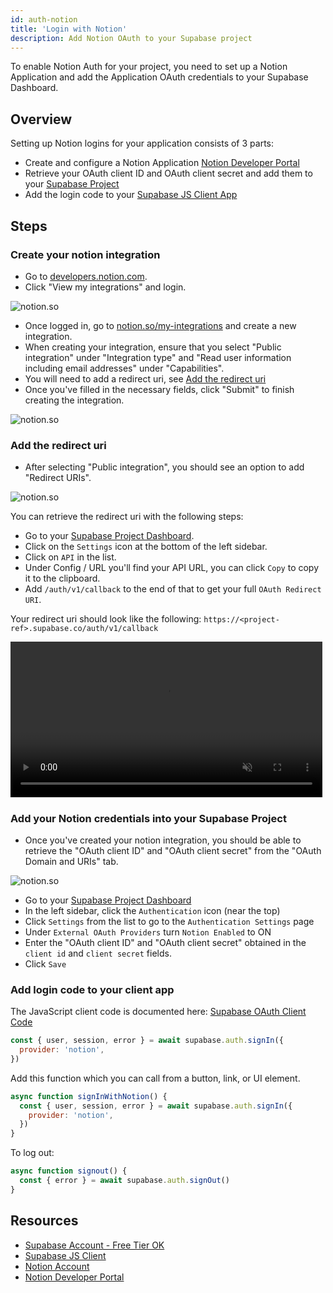 ```yaml
---
id: auth-notion
title: 'Login with Notion'
description: Add Notion OAuth to your Supabase project
---
```



To enable Notion Auth for your project, you need to set up a Notion Application and add the Application OAuth credentials to your Supabase Dashboard.

## Overview

Setting up Notion logins for your application consists of 3 parts:

- Create and configure a Notion Application [Notion Developer Portal](https://www.notion.so/my-integrations)
- Retrieve your OAuth client ID and OAuth client secret and add them to your [Supabase Project](https://app.supabase.com)
- Add the login code to your [Supabase JS Client App](https://github.com/supabase/supabase-js)

## Steps

### Create your notion integration

- Go to [developers.notion.com](https://developers.notion.com/).
- Click "View my integrations" and login.

![notion.so](/img/guides/auth-notion/notion.png)

- Once logged in, go to [notion.so/my-integrations](https://notion.so/my-integrations) and create a new integration.
- When creating your integration, ensure that you select "Public integration" under "Integration type" and "Read user information including email addresses" under "Capabilities".
- You will need to add a redirect uri, see [Add the redirect uri](#add-the-redirect-uri)
- Once you've filled in the necessary fields, click "Submit" to finish creating the integration.

![notion.so](/img/guides/auth-notion/notion-developer.png)

### Add the redirect uri

- After selecting "Public integration", you should see an option to add "Redirect URIs".

![notion.so](/img/guides/auth-notion/notion-redirect-uri.png)

You can retrieve the redirect uri with the following steps:

- Go to your [Supabase Project Dashboard](https://app.supabase.com).
- Click on the `Settings` icon at the bottom of the left sidebar.
- Click on `API` in the list.
- Under Config / URL you'll find your API URL, you can click `Copy` to copy it to the clipboard.
- Add `/auth/v1/callback` to the end of that to get your full `OAuth Redirect URI`.

Your redirect uri should look like the following: `https://<project-ref>.supabase.co/auth/v1/callback`

<video width="99%" muted playsInline controls="true">
  <source
    src="/docs/videos/api/api-url-and-key.mp4"
    type="video/mp4"
    muted
    playsInline
  />
</video>

### Add your Notion credentials into your Supabase Project

- Once you've created your notion integration, you should be able to retrieve the "OAuth client ID" and "OAuth client secret" from the "OAuth Domain and URIs" tab.

![notion.so](/img/guides/auth-notion/notion-creds.png)

- Go to your [Supabase Project Dashboard](https://app.supabase.com)
- In the left sidebar, click the `Authentication` icon (near the top)
- Click `Settings` from the list to go to the `Authentication Settings` page
- Under `External OAuth Providers` turn `Notion Enabled` to ON
- Enter the "OAuth client ID" and "OAuth client secret" obtained in the `client id` and `client secret` fields.
- Click `Save`

### Add login code to your client app

The JavaScript client code is documented here: [Supabase OAuth Client Code](/docs/reference/javascript/auth-signin#sign-in-using-third-party-providers)

```js
const { user, session, error } = await supabase.auth.signIn({
  provider: 'notion',
})
```

Add this function which you can call from a button, link, or UI element.

```js
async function signInWithNotion() {
  const { user, session, error } = await supabase.auth.signIn({
    provider: 'notion',
  })
}
```

To log out:

```js
async function signout() {
  const { error } = await supabase.auth.signOut()
}
```

## Resources

- [Supabase Account - Free Tier OK](https://supabase.com)
- [Supabase JS Client](https://github.com/supabase/supabase-js)
- [Notion Account](https://notion.so)
- [Notion Developer Portal](https://www.notion.so/my-integrations)
